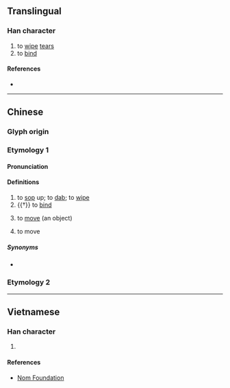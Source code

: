 {{character info/new}}
==Translingual==

===Han character===
{{Han char|rn=64|rad=手|as=10|sn=13|four=57032|canj=QSTV|ids=⿰扌展}}

# to [[wipe]] [[tear]]s
# to [[bind]]

====References====
* {{Han ref|kx=0446.050|dkj=12458|dj=0796.260|hdz=31938.050|uh=640C|ud=25612|bh=DDAA|bd=56746}}

----

==Chinese==

===Glyph origin===
{{Han etym}}

===Etymology 1===
{{zh-forms|alt=展-Sichuan senses}}

====Pronunciation====
{{zh-pron
|m=zhǎn
|m-s=zan3
|c=zin2
|h=pfs=
|md=
|mn=
|w=
|mc=y
|oc=y
|cat=v
}}

====Definitions====
{{zh-hanzi}}

# to [[sop]] up; to [[dab]]; to [[wipe]]
# {{†}} to [[bind]]
# {{lb|zh|Southwestern Mandarin|including|Sichuan|transitive}} to [[move]] (an object)
# {{lb|zh|Southwestern Mandarin|including|Sichuan|intransitive}} to move {{gloss|to change residence}}

=====Synonyms=====
* {{sense|to move}} {{q|Standard Mandarin}} {{zh-l|搬}}

===Etymology 2===
{{zh-see|攆}}

----

==Vietnamese==

===Han character===
{{vi-hantu|rs=手10|[[nện]], [[triển]]}}

# {{rfdef|vi|sort=手10}}

====References====
* [http://nomfoundation.org/common/nom_details.php?codepoint=640c Nom Foundation]